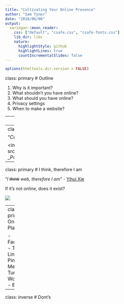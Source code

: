 ```yaml
---
title: "Cultivating Your Online Presence"
author: "Sam Tyner"
date: "2018/06/06"
output:
  xaringan::moon_reader:
    css: ["default", "csafe.css", "csafe-fonts.css"]
    lib_dir: libs
    nature:
      highlightStyle: github
      highlightLines: true
      countIncrementalSlides: false
---
```


```r
options(htmltools.dir.version = FALSE)
```

class: primary
# Outline

1. Why is it important?
2. What shouldn't you have online?
3. What should you have online? 
4. Privacy settings 
5. When to make a website?

---
class: inverse
# Why? 

---
class: primary
# The new Descartes

"*Cogito, ergo sum.*" - René Descartes 


<img src="https://upload.wikimedia.org/wikipedia/commons/7/73/Frans_Hals_-_Portret_van_Ren%C3%A9_Descartes.jpg" height='50%', width='50%'>

---
class: primary
# I think, therefore I am

"*I ~~think~~ web, therefore I am*" - [Yihui Xie](https://slides.yihui.name/2012-stats-web.html#1.0)

If it's not online, does it exist? 

![](https://i.makeagif.com/media/10-16-2015/IiK121.gif)

---
class: primary
# Online Platforms

- Facebook
- Twitter
- LinkedIn
- Pinterest
- Medium
- Tumblr
- Wordpress
- Blogspot

---
class: inverse
# Dont's